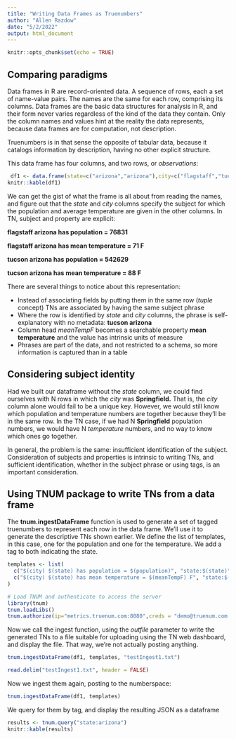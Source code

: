 ```yaml
---
title: "Writing Data Frames as Truenumbers"
author: "Allen Razdow"
date: "5/2/2022"
output: html_document
---
```


```r
knitr::opts_chunk$set(echo = TRUE)
```

## Comparing paradigms

Data frames in R are record-oriented data.  A sequence of rows, each a set of name-value pairs.  The names are the same for each row, comprising its columns.  Data frames are the basic data structures for analysis in R, and their form never varies regardless of the kind of the data they contain.  Only the column names and values hint at the reality the data represents, because data frames are for computation, not description.  

Truenumbers is in that sense the opposite of tabular data, because it catalogs information by description, having no other explicit structure.   

This data frame has four columns, and two rows, or *observations*:
```r
 df1 <- data.frame(state=c("arizona","arizona"),city=c("flagstaff","tucson"),population=c(76831,542629), meanTempF = c(71, 88))
knitr::kable(df1)
```
We can get the gist of what the frame is all about from reading the names, and figure out that the *state* and *city* columns specify the subject for which the population and average temperature are given in the other columns.  In TN, subject and property are explicit: 

 **flagstaff arizona has population = 76831**
 
 **flagstaff arizona has mean temperature = 71 F**
 
 **tucson arizona has population = 542629**
 
 **tucson arizona has mean temperature = 88 F**

There are several things to notice about this representation:

 * Instead of associating fields by putting them in the same row (*tuple* concept) TNs are associated by having the same subject phrase
 * Where the row is identified by *state* and *city* columns, the phrase is self-explanatory with no metadata: **tucson arizona**
 * Column head *meanTempF* becomes a searchable property **mean temperature** and the value has intrinsic units of measure
 * Phrases are part of the data, and not restricted to a schema, so more information is captured than in a table

## Considering subject identity

Had we built our dataframe without the *state* column, we could find ourselves with N rows in which the *city* was **Springfield.**  That is, the *city* column alone would fail to be a unique key.  However, we would still know which population and temperature numbers are together because they'll be in the same row.  In the TN case, if we had N **Springfield** population numbers, we would have N *temperature* numbers, and no way to know which ones go together.

In general, the problem is the same: insufficient identification of the subject.  Consideration of subjects and properties is intrinsic to writing TNs, and sufficient identification, whether in the subject phrase or using tags, is an important consideration.   

## Using TNUM package to write TNs from a data frame

The **tnum.ingestDataFrame** function is used to generate a set of tagged truenumbers to represent each row in the data frame.  We'll use it to generate the descriptive TNs shown earlier.  We define the list of templates, in this case, one for the population and one for the temperature. We add a tag to both indicating the state.

```r
templates <- list(
  c("$(city) $(state) has population = $(population)", "state:$(state)"),
  c("$(city) $(state) has mean temperature = $(meanTempF) F", "state:$(state)")
)
```

```r
# Load TNUM and authenticate to access the server
library(tnum)
tnum.loadLibs()
tnum.authorize(ip="metrics.truenum.com:8080",creds = "demo@truenum.com:pinecone")

```

Now we call the ingest function, using the *outfile* parameter to write the generated TNs to a file suitable for uploading using the TN web dashboard, and display the file. That way, we're not actually posting anything.

```r
tnum.ingestDataFrame(df1, templates, "testIngest1.txt")

read.delim("testIngest1.txt", header = FALSE)

```
Now we ingest them again, posting to the numberspace:
```r
tnum.ingestDataFrame(df1, templates)
```
We query for them by tag, and display the resulting JSON as a dataframe
```r
results <- tnum.query("state:arizona")
knitr::kable(results)
```
